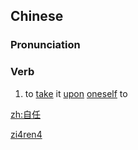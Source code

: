 ==Chinese==
{{zh-forms}}

===Pronunciation===
{{zh-pron
|m=zìrèn
|mn=chū-jīm
|cat=v
}}

===Verb===
{{zh-verb}}

# {{lb|zh|literary}} to [[take]] it [[upon]] [[oneself]] to

[[Category:Mandarin literary terms|zi4ren4]]

[[zh:自任]]